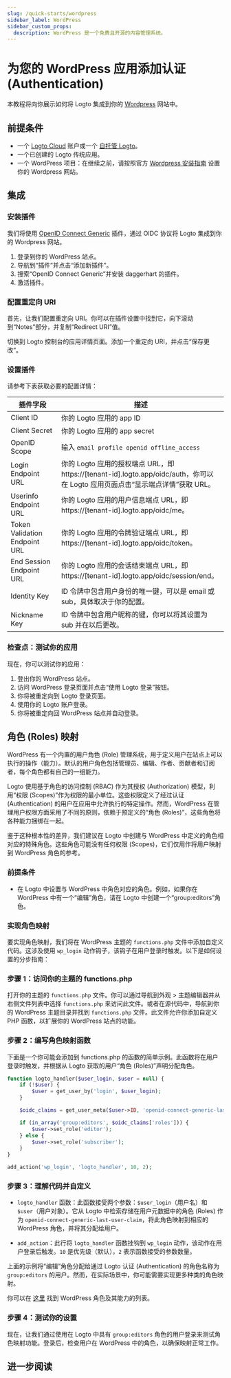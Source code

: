 ```yaml
---
slug: /quick-starts/wordpress
sidebar_label: WordPress
sidebar_custom_props:
  description: WordPress 是一个免费且开源的内容管理系统。
---
```



# 为您的 WordPress 应用添加认证 (Authentication)

本教程将向你展示如何将 Logto 集成到你的 [Wordpress](https://wordpress.org) 网站中。

## 前提条件

- 一个 [Logto Cloud](https://cloud.logto.io) 账户或一个 [自托管 Logto](/introduction/set-up-logto-oss)。
- 一个已创建的 Logto 传统应用。
- 一个 WordPress 项目：在继续之前，请按照官方 [Wordpress 安装指南](https://wordpress.org/support/article/how-to-install-wordpress/) 设置你的 Wordpress 网站。

## 集成

### 安装插件

我们将使用 [OpenID Connect Generic](https://wordpress.org/plugins/generic-openid-connect/) 插件，通过 OIDC 协议将 Logto 集成到你的 Wordpress 网站。

1. 登录到你的 WordPress 站点。
2. 导航到“插件”并点击“添加新插件”。
3. 搜索“OpenID Connect Generic”并安装 daggerhart 的插件。
4. 激活插件。

### 配置重定向 URI

首先，让我们配置重定向 URI。你可以在插件设置中找到它，向下滚动到“Notes”部分，并复制“Redirect URI”值。

切换到 Logto 控制台的应用详情页面。添加一个重定向 URI，并点击“保存更改”。

### 设置插件

请参考下表获取必要的配置详情：

| 插件字段                      | 描述                                                                                                                           |
| ----------------------------- | ------------------------------------------------------------------------------------------------------------------------------ |
| Client ID                     | 你的 Logto 应用的 app ID                                                                                                       |
| Client Secret                 | 你的 Logto 应用的 app secret                                                                                                   |
| OpenID Scope                  | 输入 `email profile openid offline_access`                                                                                     |
| Login Endpoint URL            | 你的 Logto 应用的授权端点 URL，即 https://[tenant-id].logto.app/oidc/auth，你可以在 Logto 应用页面点击“显示端点详情”获取 URL。 |
| Userinfo Endpoint URL         | 你的 Logto 应用的用户信息端点 URL，即 https://[tenant-id].logto.app/oidc/me。                                                  |
| Token Validation Endpoint URL | 你的 Logto 应用的令牌验证端点 URL，即 https://[tenant-id].logto.app/oidc/token。                                               |
| End Session Endpoint URL      | 你的 Logto 应用的会话结束端点 URL，即 https://[tenant-id].logto.app/oidc/session/end。                                         |
| Identity Key                  | ID 令牌中包含用户身份的唯一键，可以是 email 或 sub，具体取决于你的配置。                                                       |
| Nickname Key                  | ID 令牌中包含用户昵称的键，你可以将其设置为 sub 并在以后更改。                                                                 |

### 检查点：测试你的应用

现在，你可以测试你的应用：

1. 登出你的 WordPress 站点。
2. 访问 WordPress 登录页面并点击“使用 Logto 登录”按钮。
3. 你将被重定向到 Logto 登录页面。
4. 使用你的 Logto 账户登录。
5. 你将被重定向回 WordPress 站点并自动登录。

## 角色 (Roles) 映射

WordPress 有一个内置的用户角色 (Role) 管理系统，用于定义用户在站点上可以执行的操作（能力）。默认的用户角色包括管理员、编辑、作者、贡献者和订阅者，每个角色都有自己的一组能力。

Logto 使用基于角色的访问控制 (RBAC) 作为其授权 (Authorization) 模型，利用“权限 (Scopes)”作为权限的最小单位。这些权限定义了经过认证 (Authentication) 的用户在应用中允许执行的特定操作。然而，WordPress 在管理用户权限方面采用了不同的原则，依赖于预定义的“角色 (Roles)”，这些角色将各种能力捆绑在一起。

鉴于这种根本性的差异，我们建议在 Logto 中创建与 WordPress 中定义的角色相对应的特殊角色。这些角色可能没有任何权限 (Scopes)，它们仅用作将用户映射到 WordPress 角色的参考。

### 前提条件

- 在 Logto 中设置与 WordPress 中角色对应的角色。例如，如果你在 WordPress 中有一个“编辑”角色，请在 Logto 中创建一个“group:editors”角色。

### 实现角色映射

要实现角色映射，我们将在 WordPress 主题的 `functions.php` 文件中添加自定义代码。这涉及使用 `wp_login` 动作钩子，该钩子在用户登录时触发。以下是如何设置的分步指南：

### 步骤 1：访问你的主题的 functions.php

打开你的主题的 `functions.php` 文件。你可以通过导航到外观 > 主题编辑器并从右侧文件列表中选择 `functions.php` 来访问此文件。或者在源代码中，导航到你的 WordPress 主题目录并找到 `functions.php` 文件。此文件允许你添加自定义 PHP 函数，以扩展你的 WordPress 站点的功能。

### 步骤 2：编写角色映射函数

下面是一个你可能会添加到 functions.php 的函数的简单示例。此函数将在用户登录时触发，并根据从 Logto 获取的用户“角色 (Roles)”声明分配角色。

```php
function logto_handler($user_login, $user = null) {
	if (!$user) {
		$user = get_user_by('login', $user_login);
	}

	$oidc_claims = get_user_meta($user->ID, 'openid-connect-generic-last-user-claim', true);

	if (in_array('group:editors', $oidc_claims['roles'])) {
		$user->set_role('editor');
	} else {
		$user->set_role('subscriber');
	}
}

add_action('wp_login', 'logto_handler', 10, 2);
```

### 步骤 3：理解代码并自定义

- `logto_handler` 函数：此函数接受两个参数：`$user_login`（用户名）和 `$user`（用户对象）。它从 Logto 中检索存储在用户元数据中的角色 (Roles) 作为 `openid-connect-generic-last-user-claim`，将此角色映射到相应的 WordPress 角色，并将其分配给用户。

- `add_action`：此行将 `logto_handler` 函数挂钩到 `wp_login` 动作，该动作在用户登录后触发。`10` 是优先级（默认），`2` 表示函数接受的参数数量。

上面的示例将“编辑”角色分配给通过 Logto 认证 (Authentication) 的角色名称为 `group:editors` 的用户。然而，在实际场景中，你可能需要实现更多种类的角色映射。

你可以在 [这里](https://wordpress.org/support/article/roles-and-capabilities/) 找到 WordPress 角色及其能力的列表。

### 步骤 4：测试你的设置

现在，让我们通过使用在 Logto 中具有 `group:editors` 角色的用户登录来测试角色映射功能。登录后，检查用户在 WordPress 中的角色，以确保映射正常工作。

## 进一步阅读

<FurtherReadings />
